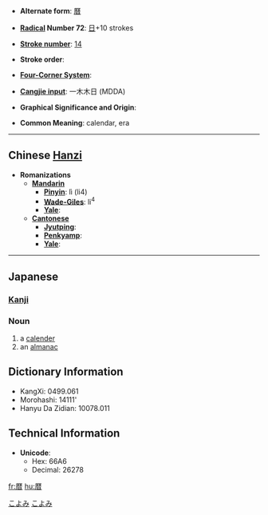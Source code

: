* '''Alternate form''': [[曆]]

* '''[[Wiktionary:Chinese radical index| Radical]] Number 72''': [[Wiktionary:Chinese radical index 日|日]]+10 strokes

* '''[[Wiktionary:Chinese total strokes index|Stroke number]]''': [[Wiktionary:Chinese total strokes index 14|14]]

* '''Stroke order''': 

* '''[[Wiktionary:Chinese four corner index|Four-Corner System]]''': 

* '''[[Wiktionary:Chinese Cangjie index|Cangjie input]]''': 一木木日 (MDDA)

* '''Graphical Significance and Origin''': 

* '''Common Meaning''': calendar, era

----

== Chinese [[Hanzi]] ==

* '''Romanizations'''
** '''[[Mandarin]]'''
*** '''[[Pinyin]]''': lì (li4)
*** '''[[Wade-Giles]]''': li<sup>4</sup>
*** '''[[Yale]]''': 
** '''[[Cantonese]]'''
*** '''[[Jyutping]]''':
*** '''[[Penkyamp]]''': 
*** '''[[Yale]]''': 


----

== Japanese ==
[[Category:1000_Japanese_basic_words|こよみ]]
[[Category:Japanese language|こよみ]]
=== [[Kanji]] ===
{{kanji|
|[[れき]] (reki)
|[[こよみ]] (koyomi)
}}

=== Noun ===
{{janoun|こよみ|koyomi}}
#a [[calender]]
#an [[almanac]]

== Dictionary Information ==

* KangXi: 0499.061
* Morohashi: 14111'
* Hanyu Da Zidian: 10078.011

== Technical Information ==

* '''Unicode''':
** Hex: 66A6
** Decimal: 26278

[[fr:暦]]
[[hu:暦]]